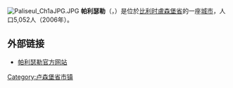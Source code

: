 {{Unreferenced|time=2018-08-13T05:42:24+00:00}}
[[File:Paliseul_Ch1aJPG.JPG|thumb]]
'''帕利瑟勒'''（{{lang-fr|Paliseul}}，{{lang-wa|Palijhoû}}）是位於[[比利时|比利时]][[盧森堡省|盧森堡省]]的一座[[城市|城市]]，人口5,052人（2006年）。

==外部链接==
*[http://www.paliseul.be/ 帕利瑟勒官方网站] {{Wayback|url=http://www.paliseul.be/ |date=20210309182544 }}

{{卢森堡省市区}}
{{Belgium-geo-stub}}

{{DEFAULTSORT:Paliseul}}
[[Category:卢森堡省市镇|Category:卢森堡省市镇]]